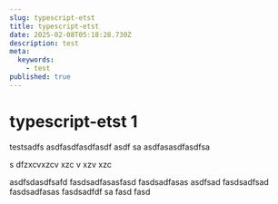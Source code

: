 ```yaml
---
slug: typescript-etst
title: typescript-etst
date: 2025-02-08T05:18:28.730Z
description: test
meta:
  keywords:
    - test
published: true
---
```


# typescript-etst 1

testsadfs
asdfasdfasdfasdf
asdf
sa
asdfasasdfasdfsa



s
dfzxcvxzcv
xzc
v
xzv
xzc


asdfsdasdfsafd
fasdsadfasasfasd
fasdsadfasas
asdfsad
fasdsadfsad
fasdsadfasas
fasdsadfdf
sa
fasd
fasd




